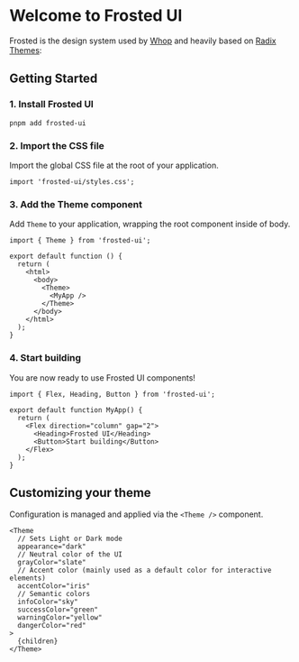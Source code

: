 
<Meta title="Introduction" />

# Welcome to Frosted UI

Frosted is the design system used by [Whop](https://whop.com) and heavily based on [Radix Themes](https://www.radix-ui.com/):

## Getting Started

### 1. Install Frosted UI

`pnpm add frosted-ui`

### 2. Import the CSS file

Import the global CSS file at the root of your application.

```tsx
import 'frosted-ui/styles.css';
```

### 3. Add the Theme component

Add `Theme` to your application, wrapping the root component inside of body.

```tsx
import { Theme } from 'frosted-ui';

export default function () {
  return (
    <html>
      <body>
        <Theme>
          <MyApp />
        </Theme>
      </body>
    </html>
  );
}
```

### 4. Start building

You are now ready to use Frosted UI components!

```tsx
import { Flex, Heading, Button } from 'frosted-ui';

export default function MyApp() {
  return (
    <Flex direction="column" gap="2">
      <Heading>Frosted UI</Heading>
      <Button>Start building</Button>
    </Flex>
  );
}
```

## Customizing your theme

Configuration is managed and applied via the `<Theme />` component.

```tsx
<Theme
  // Sets Light or Dark mode
  appearance="dark"
  // Neutral color of the UI
  grayColor="slate"
  // Accent color (mainly used as a default color for interactive elements)
  accentColor="iris"
  // Semantic colors
  infoColor="sky"
  successColor="green"
  warningColor="yellow"
  dangerColor="red"
>
  {children}
</Theme>
```
